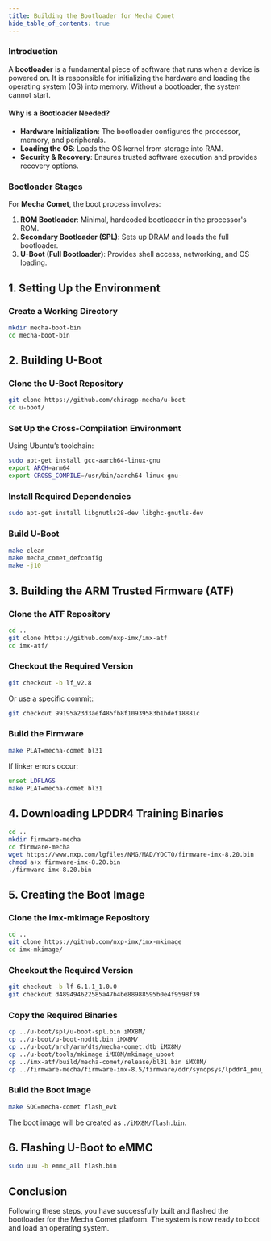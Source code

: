 ```yaml
---
title: Building the Bootloader for Mecha Comet
hide_table_of_contents: true
---
```



### Introduction

A **bootloader** is a fundamental piece of software that runs when a device is powered on. It is responsible for initializing the hardware and loading the operating system (OS) into memory. Without a bootloader, the system cannot start.

#### Why is a Bootloader Needed?

- **Hardware Initialization**: The bootloader configures the processor, memory, and peripherals.
- **Loading the OS**: Loads the OS kernel from storage into RAM.
- **Security & Recovery**: Ensures trusted software execution and provides recovery options.

### Bootloader Stages

For **Mecha Comet**, the boot process involves:

1. **ROM Bootloader**: Minimal, hardcoded bootloader in the processor's ROM.
2. **Secondary Bootloader (SPL)**: Sets up DRAM and loads the full bootloader.
3. **U-Boot (Full Bootloader)**: Provides shell access, networking, and OS loading.

## 1. Setting Up the Environment

### Create a Working Directory

```sh
mkdir mecha-boot-bin
cd mecha-boot-bin
```

## 2. Building U-Boot

### Clone the U-Boot Repository

```sh
git clone https://github.com/chiragp-mecha/u-boot
cd u-boot/
```

### Set Up the Cross-Compilation Environment

Using Ubuntu’s toolchain:

```sh
sudo apt-get install gcc-aarch64-linux-gnu
export ARCH=arm64
export CROSS_COMPILE=/usr/bin/aarch64-linux-gnu-
```

### Install Required Dependencies

```sh
sudo apt-get install libgnutls28-dev libghc-gnutls-dev
```

### Build U-Boot

```sh
make clean
make mecha_comet_defconfig
make -j10
```

## 3. Building the ARM Trusted Firmware (ATF)

### Clone the ATF Repository

```sh
cd ..
git clone https://github.com/nxp-imx/imx-atf
cd imx-atf/
```

### Checkout the Required Version

```sh
git checkout -b lf_v2.8
```

Or use a specific commit:

```sh
git checkout 99195a23d3aef485fb8f10939583b1bdef18881c
```

### Build the Firmware

```sh
make PLAT=mecha-comet bl31
```

If linker errors occur:

```sh
unset LDFLAGS
make PLAT=mecha-comet bl31
```

## 4. Downloading LPDDR4 Training Binaries

```sh
cd ..
mkdir firmware-mecha
cd firmware-mecha
wget https://www.nxp.com/lgfiles/NMG/MAD/YOCTO/firmware-imx-8.20.bin
chmod a+x firmware-imx-8.20.bin
./firmware-imx-8.20.bin
```

## 5. Creating the Boot Image

### Clone the imx-mkimage Repository

```sh
cd ..
git clone https://github.com/nxp-imx/imx-mkimage
cd imx-mkimage/
```

### Checkout the Required Version

```sh
git checkout -b lf-6.1.1_1.0.0
git checkout d489494622585a47b4be88988595b0e4f9598f39
```

### Copy the Required Binaries

```sh
cp ../u-boot/spl/u-boot-spl.bin iMX8M/
cp ../u-boot/u-boot-nodtb.bin iMX8M/
cp ../u-boot/arch/arm/dts/mecha-comet.dtb iMX8M/
cp ../u-boot/tools/mkimage iMX8M/mkimage_uboot
cp ../imx-atf/build/mecha-comet/release/bl31.bin iMX8M/
cp ../firmware-mecha/firmware-imx-8.5/firmware/ddr/synopsys/lpddr4_pmu_train_* iMX8M/
```

### Build the Boot Image

```sh
make SOC=mecha-comet flash_evk
```

The boot image will be created as `./iMX8M/flash.bin`.

## 6. Flashing U-Boot to eMMC

```sh
sudo uuu -b emmc_all flash.bin
```

## Conclusion

Following these steps, you have successfully built and flashed the bootloader for the Mecha Comet platform. The system is now ready to boot and load an operating system.